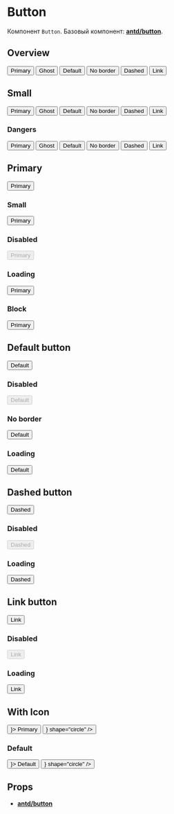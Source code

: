 
<Meta title="Components/Button" component={Button} />

# Button

Компонент `Button`. Базовый компонент:
[**antd/button**](https://ant.design/components/button/).

## Overview

<Preview>
  <div className="flex-container padding-between">
    <Button type="primary">Primary</Button>
    <Button type="primary" ghost>
      Ghost
    </Button>
    <Button type="default">Default</Button>
    <Button type="default" border={false}>
      No border
    </Button>
    <Button type="dashed">Dashed</Button>
    <Button type="link">Link</Button>
  </div>
</Preview>

## Small

<Preview>
  <div className="flex-container padding-between">
    <Button type="primary" size="small">
      Primary
    </Button>
    <Button type="primary" ghost size="small">
      Ghost
    </Button>
    <Button type="default" size="small">
      Default
    </Button>
    <Button type="default" border={false} size="small">
      No border
    </Button>
    <Button type="dashed" size="small">
      Dashed
    </Button>
    <Button type="link" size="small">
      Link
    </Button>
  </div>
</Preview>

### Dangers

<Preview>
  <div className="flex-container padding-between">
    <Button type="primary" danger>
      Primary
    </Button>
    <Button type="primary" ghost danger>
      Ghost
    </Button>
    <Button type="default" danger>
      Default
    </Button>
    <Button type="default" danger border={false}>
      No border
    </Button>
    <Button type="dashed" danger>
      Dashed
    </Button>
    <Button type="link" danger>
      Link
    </Button>
  </div>
</Preview>

## Рrimary

<Preview>
  <Story name="Primary">
    <Button type="primary">Primary</Button>
  </Story>
</Preview>

### Small

<Preview>
  <Button type="primary" size="small">
    Primary
  </Button>
</Preview>

### Disabled

<Preview>
  <Button type="primary" disabled>
    Primary
  </Button>
</Preview>

### Loading

<Preview>
  <Button type="primary" loading>
    Primary
  </Button>
</Preview>

### Block

<Preview>
  <Button type="primary" block>
    Primary
  </Button>
</Preview>

## Default button

<Preview>
  <Story name="Default">
    <Button type="default">Default</Button>
  </Story>
</Preview>

### Disabled

<Preview>
  <Button type="default" disabled>
    Default
  </Button>
</Preview>

### No border

<Preview>
  <Button type="default" border={false}>
    Default
  </Button>
</Preview>

### Loading

<Preview>
  <Button type="default" loading>
    Default
  </Button>
</Preview>

## Dashed button

<Preview>
  <Story name="Dashed">
    <Button type="dashed">Dashed</Button>
  </Story>
</Preview>

### Disabled

<Preview>
  <Button type="dashed" disabled>
    Dashed
  </Button>
</Preview>

### Loading

<Preview>
  <Button type="dashed" loading>
    Dashed
  </Button>
</Preview>

## Link button

<Preview>
  <Story name="Link">
    <Button type="link">Link</Button>
  </Story>
</Preview>

### Disabled

<Preview>
  <Button type="link" disabled>
    Link
  </Button>
</Preview>

### Loading

<Preview>
  <Button type="link" loading>
    Link
  </Button>
</Preview>

## With Icon

<Preview>
  <Story name="With Icon">
    <div className="flex-container padding-between">
      <Button type="primary" icon={<SearchOutlined />}>
        Primary
      </Button>
      <Button type="primary" icon={<SearchOutlined />} shape="circle" />
    </div>
  </Story>
</Preview>

### Default

<Preview>
  <div className="flex-container padding-between">
    <Button type="default" icon={<SearchOutlined />}>
      Default
    </Button>
    <Button type="default" icon={<SearchOutlined />} shape="circle" />
  </div>
</Preview>

## Props

- [**antd/button**](https://ant.design/components/button/#API)

<Props of={Button} />
